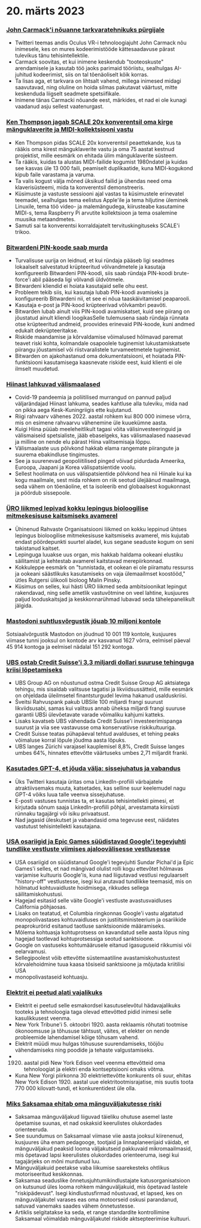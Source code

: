 

<CallToAction />

<Steps>

# 20. märts 2023

### [John Carmack'i nõuanne tarkvaratehnikuks pürgijale](https://twitter.com/ID_AA_Carmack/status/1637087219591659520?ref=hackernewsgpt.com)

- Twitteri teemas andis Oculus VR-i tehnoloogiajuht John Carmack nõu inimesele, kes on mures kodeerimistööde kättesaadavuse pärast tulevikus tänu tehisintellektile.
- Carmack soovitas, et kui inimene keskendub "tooteoskuste" arendamisele ja kasutab töö jaoks parimaid tööriistu, sealhulgas AI-juhitud kodeerimist, siis on tal tõenäoliselt kõik korras.
- Ta lisas aga, et tarkvara on lihtsalt vahend, millega inimesed midagi saavutavad, ning oluline on hoida silmas pakutavat väärtust, mitte keskenduda liigselt seadmete spetsiifikale.
- Inimene tänas Carmacki nõuande eest, märkides, et nad ei ole kunagi vaadanud asju sellest vaatenurgast.

### [Ken Thompson jagab SCALE 20x konverentsil oma kirge mänguklaverite ja MIDI-kollektsiooni vastu](https://www.youtube.com/watch?v=kaandEt_pKw&ref=hackernewsgpt.com)

- Ken Thompson pidas SCALE 20x konverentsil peaettekande, kus ta rääkis oma kirest mänguklaverite vastu ja oma 75 aastat kestnud projektist, mille eesmärk on ehitada ülim mänguklaverite süsteem.
- Ta rääkis, kuidas ta alustas MIDI-failide kogumist 1980ndatel ja kuidas see kasvas üle 13 000 faili, peamiselt duplikaatide, kuna MIDI-kogukond kipub faile varastama ja varuma.
- Ta valis kogust välja mõned üksikud failid ja ühendas need oma klaverisüsteemi, mida ta konverentsil demonstreeris.
- Küsimuste ja vastuste sessiooni ajal vastas ta küsimustele erinevatel teemadel, sealhulgas tema eelistus Apple'ile ja tema hiljutine üleminek Linuxile, tema töö video- ja malemängudega, kiirusteabe kasutamine MIDI-s, tema Raspberry Pi arvutite kollektsioon ja tema osalemine muusika metaandmetes.
- Samuti sai ta konverentsi korraldajatelt tervituskingituseks SCALE'i trikoo.

### [Bitwardeni PIN-koode saab murda](https://ambiso.github.io/bitwarden-pin/?ref=hackernewsgpt.com)

- Turvalisuse uurija on leidnud, et kui ründaja pääseb ligi seadmes lokaalselt salvestatud krüpteeritud võlvandmetele ja kasutaja konfigureerib Bitwardeni PIN-koodi, siis saab ründaja PIN-koodi brute-force'i abil pääseda ligi võlvandi üldvõtmele.
- Bitwardeni kliendid ei hoiata kasutajaid selle ohu eest.
- Probleem tekib siis, kui kasutaja lubab PIN-koodi avamiseks ja konfigureerib Bitwardeni nii, et see ei nõua taaskäivitamisel peaparooli.
- Kasutaja e-post ja PIN-kood krüpteerivad võlvkambri peavõti.
- Bitwarden lubab ainult viis PIN-koodi avamiskatset, kuid see piirang on jõustatud ainult kliendi loogikasSelle tulemusena saab ründaja rünnata otse krüpteeritud andmeid, proovides erinevaid PIN-koode, kuni andmed edukalt dekrüpteeritakse.
- Riskide maandamise ja kõrvaldamise võimalused hõlmavad paremat teavet riski kohta, kolmandale osapoolele tuginemist lukustamiskatsete piirangu jõustamisel või riistvaralistele turvameetmetele tuginemist.
- Bitwarden on ajakohastanud oma dokumentatsiooni, et hoiatada PIN-funktsiooni kasutamisega kaasnevate riskide eest, kuid klienti ei ole ilmselt muudetud.

### [Hiinast lahkuvad välismaalased](https://www.persuasion.community/p/leaving-china?ref=hackernewsgpt.com)

- Covid-19 pandeemia ja poliitilised murrangud on pannud paljud väljarändajad Hiinast lahkuma, seades kahtluse alla tuleviku, mida nad on pikka aega Kesk-Kuningriigis ette kujutanud.
- Riigi rahvaarv vähenes 2022. aastal rohkem kui 800 000 inimese võrra, mis on esimene rahvaarvu vähenemine üle kuuekümne aasta.
- Kuigi Hiina püüab meeleheitlikult tagasi võita välisinvesteeringuid ja välismaiseid spetsialiste, jääb ebaselgeks, kas välismaalased naasevad ja milline on nende elu pärast Hiina valitsemisaja lõppu.
- Välismaalaste uus põlvkond hakkab elama rangemate piirangute ja suurema ebakindluse tingimustes.
- See ja suurenevad geopoliitilised pinged võivad pidurdada Ameerika, Euroopa, Jaapani ja Korea välispatsientide voolu.
- Sellest hoolimata on uus välispatsientide põlvkond hea nii Hiinale kui ka kogu maailmale, sest mida rohkem on riik seotud ülejäänud maailmaga, seda vähem on tõenäoline, et ta isoleerib end globaalsest kogukonnast ja pöördub sissepoole.

### [ÜRO liikmed lepivad kokku lepingus bioloogilise mitmekesisuse kaitsmiseks avamerel](https://apnews.com/article/un-oceans-biodiversity-treaty-0b024fa07e8c1947236d8b8491ebf92c?ref=hackernewsgpt.com)

- Ühinenud Rahvaste Organisatsiooni liikmed on kokku leppinud ühtses lepingus bioloogilise mitmekesisuse kaitsmiseks avamerel, mis kujutab endast pöördepunkti suurtel aladel, kus segane seaduste kogum on seni takistanud kaitset.
- Lepinguga luuakse uus organ, mis hakkab haldama ookeani elustiku säilitamist ja kehtestab avamerel kaitstavad merepiirkonnad.
- Kokkuleppe eesmärk on "tunnistada, et ookean ei ole piiramatu ressurss ja ookeani säästlikuks kasutamiseks on vaja ülemaailmset koostööd," ütles Rutgersi ülikooli bioloog Malin Pinsky.
- Küsimus on selles, kui hästi ÜRO liikmed seda ambitsioonikat lepingut rakendavad, ning selle ametlik vastuvõtmine on veel lahtine, kusjuures paljud looduskaitsjad ja keskkonnarühmad lubavad seda tähelepanelikult jälgida.

### [Mastodoni suhtlusvõrgustik jõuab 10 miljoni kontole](https://mastodon.social/@mastodonusercount/110051957865629817?ref=hackernewsgpt.com)

Sotsiaalvõrgustik Mastodon on jõudnud 10 001 119 kontole, kusjuures viimase tunni jooksul on kontode arv kasvanud 1627 võrra, eelmisel päeval 45 914 kontoga ja eelmisel nädalal 151 292 kontoga.

### [UBS ostab Credit Suisse'i 3,3 miljardi dollari suuruse tehinguga kriisi lõpetamiseks](https://www.bloomberg.com/news/articles/2023-03-19/ubs-agrees-to-buy-credit-suisse-in-historic-deal-to-end-crisis?ref=hackernewsgpt.com)

- UBS Group AG on nõustunud ostma Credit Suisse Group AG aktsiatega tehingu, mis sisaldab valitsuse tagatisi ja likviidsussätteid, mille eesmärk on ohjeldada üleilmsetel finantsturgudel levima hakanud usalduskriisi.
- Šveitsi Rahvuspank pakub UBSile 100 miljardi frangi suurust likviidsusabi, samas kui valitsus annab üheksa miljardi frangi suuruse garantii UBSi ülevõetavate varade võimaliku kahjumi katteks.
- Lisaks kavatseb UBS vähendada Credit Suisse'i investeerimispanga suurust ja viia see vastavusse oma konservatiivse riskikultuuriga.
- Credit Suisse teatas pühapäeval tehtud avalduses, et tehing peaks võimaluse korral lõpule jõudma aasta lõpuks.
- UBS langes Zürichi varajasel kauplemisel 8,8%, Credit Suisse langes umbes 64%, hinnates ettevõtte väärtuseks umbes 2,71 miljardit franki.

### [Kasutades GPT-4, et jõuda välja: sissejuhatus ja vabandus](https://twitter.com/brdskggs/status/1637114268876144640?ref=hackernewsgpt.com)

- Üks Twitteri kasutaja üritas oma LinkedIn-profiili värbajatele atraktiivsemaks muuta, katsetades, kas selline suur keelemudel nagu GPT-4 võiks luua talle veenva sissejuhatuse.
- E-posti vastuses tunnistas ta, et kasutas tehisintellekti pimesi, et kirjutada sõnum saaja LinkedIn-profiili põhjal, arvestamata kiirsüsti rünnaku tagajärgi või isiku privaatsust.
- Nad jagasid üleskutset ja vabandasid oma tegevuse eest, näidates vastutust tehisintellekti kasutajana.

### [USA osariigid ja Epic Games süüdistavad Google'i tegevjuhti tundlike vestluste viimises ajaloovälisesse vestlusesse](http://www.fosspatents.com/2023/03/us-states-epic-games-others-accuse.html?ref=hackernewsgpt.com)

- USA osariigid on süüdistanud Google'i tegevjuhti Sundar Pichai'd ja Epic Games'i selles, et nad mängivad olulist rolli kogu ettevõtet hõlmavas varjamise kultuuris Google'is, kuna nad liigutavad vestlusi regulaarselt "history-off" vestlustesse, isegi kui arutavad tundlikke teemasid, mis on hõlmatud kohtuvaidluste hoidmisega, rikkudes sellega säilitamiskohustusi.
- Hagejad esitasid selle väite Google'i vestluste avastusvaidluses California põhjaosas.
- Lisaks on teatatud, et Columbia ringkonnas Google'i vastu algatatud monopolivastases kohtuvaidluses on justiitsministeerium ja osariikide peaprokurörid esitanud taotluse sanktsioonide määramiseks.
- Mõlema kohtuasja kohtuprotsess on kavandatud selle aasta lõpus ning hagejad taotlevad kohtuprotsessiga seotud sanktsioone.
- Google on vastuseks kohtumäärusele eitanud igasuguseid rikkumisi või eelarvamusi.
- Sellegipoolest võib ettevõtte süstemaatiline avastamiskohustustest kõrvalehoidmine tuua kaasa tõsiseid sanktsioone ja mõjutada kriitilisi USA
- monopolivastaseid kohtuasju.

### [Elektrit ei peetud alati vajalikuks](https://www.smithsonianmag.com/smart-news/people-had-to-be-convinced-of-the-usefulness-of-electricity-21221094/?ref=hackernewsgpt.com)

- Elektrit ei peetud selle esmakordsel kasutuselevõtul hädavajalikuks tooteks ja tehnoloogia taga olevad ettevõtted pidid inimesi selle kasulikkusest veenma.
- New York Tribune'i 5. oktoobri 1920. aasta reklaamis rõhutati tootmise ökonoomsuse ja tõhususe tähtsust, väites, et elekter on nende probleemide lahendamisel kõige tõhusam vahend.
- Elektrit müüdi muu hulgas tõhususe suurendamiseks, tööjõu vähendamiseks ning poodide ja tehaste valgustamiseks.
- 1920. aastal pidi New York Edison veel veenma ettevõtteid oma tehnoloogiat ja elektri enda kontseptsiooni omaks võtma.
- Kuna New Yorgi piirkonna 30 elektriettevõtte konkurents oli suur, ehitas New York Edison 1920. aastal uue elektritootmisrajatise, mis suutis toota 770 000 kilovatt-tundi, et konkurentidest üle olla.

### [Miks Saksamaa ehitab oma mänguväljakutesse riski](https://www.theguardian.com/world/2021/oct/24/why-germany-is-building-risk-into-its-playgrounds?ref=hackernewsgpt.com)

- Saksamaa mänguväljakud liiguvad täieliku ohutuse asemel laste õpetamise suunas, et nad oskaksid keerulistes olukordades orienteeruda.
- See suundumus on Saksamaal viimase viie aasta jooksul kiirenenud, kusjuures üha enam pedagooge, tootjaid ja linnaplaneerijaid väidab, et mänguväljakud peaksid looma väljakutseid pakkuvaid mikromaailmasid, mis õpetavad lapsi keerulistes olukordades orienteeruma, isegi kui tagajärjeks on mõni murdunud luu.
- Mänguväljakuid peetakse vaba liikumise saarekesteks ohtlikus motoriseeritud keskkonnas.
- Saksamaa seaduslike õnnetusjuhtumikindlustajate katusorganisatsioon on kutsunud üles looma rohkem mänguväljakuid, mis õpetavad lastele "riskipädevust". Isegi kindlustusfirmad nõustuvad, et lapsed, kes on mänguväljakutel varases eas oma motoorseid oskusi parandanud, satuvad vanemaks saades vähem õnnetustesse.
- Artiklis selgitatakse ka seda, et range standardite kontrollimine Saksamaal võimaldab mänguväljakutel riskide aktsepteerimise kultuuri.

</Steps>
